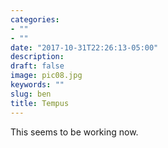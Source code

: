 ```yaml
---
categories:
- ""
- ""
date: "2017-10-31T22:26:13-05:00"
description:
draft: false
image: pic08.jpg
keywords: ""
slug: ben
title: Tempus
---
```

This seems to be working now.